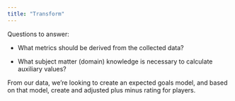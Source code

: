 ```yaml
---
title: "Transform"
---
```


Questions to answer:

-   What metrics should be derived from the collected data?

-   What subject matter (domain) knowledge is necessary to calculate auxiliary values?

From our data, we're looking to create an expected goals model, and based on that model, create and adjusted plus minus rating for players.
